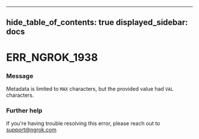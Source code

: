 

---
hide_table_of_contents: true
displayed_sidebar: docs
---


# ERR_NGROK_1938

### Message
Metadata is limited to `MAX` characters, but the provided value had `VAL` characters.

<ErrorDetails error="err_ngrok_1938" />



### Further help
If you're having trouble resolving this error, please reach out to [support@ngrok.com](mailto:support@ngrok.com?subject=Help%20with%20ERR_NGROK_1938)

